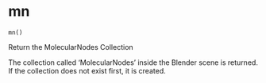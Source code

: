# mn { #coll.mn }

`mn()`

Return the MolecularNodes Collection

The collection called 'MolecularNodes' inside the Blender scene is returned. If the 
collection does not exist first, it is created.
